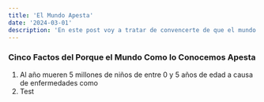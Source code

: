 ```yaml
---
title: 'El Mundo Apesta'
date: '2024-03-01'
description: 'En este post voy a tratar de convencerte de que el mundo apesta.'
---
```


### Cinco Factos del Porque el Mundo Como lo Conocemos Apesta

1. Al año mueren 5 millones de niños de entre 0 y 5 años de edad a causa de enfermedades como
2. Test
